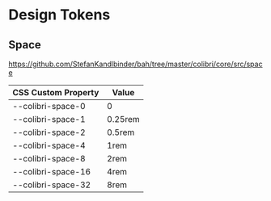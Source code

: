
<Meta title="Design Tokens/Space" />

# Design Tokens

## Space

https://github.com/StefanKandlbinder/bah/tree/master/colibri/core/src/space

<table style={{ width: "100%" }}>
  <thead>
    <tr>
      <th>CSS Custom Property</th>
      <th>Value</th>
    </tr>
  </thead>
  <tbody>
    <tr>
      <td
        style={{
          paddingTop: "var(--colibri-space-0)",
          paddingBottom: "var(--colibri-space-0)",
        }}
      >
        --colibri-space-0
      </td>
      <td>0</td>
    </tr>
    <tr>
      <td
        style={{
          paddingTop: "var(--colibri-space-1)",
          paddingBottom: "var(--colibri-space-1)",
        }}
      >
        --colibri-space-1
      </td>
      <td>0.25rem</td>
    </tr>
    <tr>
      <td
        style={{
          paddingTop: "var(--colibri-space-2)",
          paddingBottom: "var(--colibri-space-2)",
        }}
      >
        --colibri-space-2
      </td>
      <td>0.5rem</td>
    </tr>
    <tr>
      <td
        style={{
          paddingTop: "var(--colibri-space-4)",
          paddingBottom: "var(--colibri-space-4)",
        }}
      >
        --colibri-space-4
      </td>
      <td>1rem</td>
    </tr>
    <tr>
      <td
        style={{
          paddingTop: "var(--colibri-space-8)",
          paddingBottom: "var(--colibri-space-8)",
        }}
      >
        --colibri-space-8
      </td>
      <td>2rem</td>
    </tr>
    <tr>
      <td
        style={{
          paddingTop: "var(--colibri-space-16)",
          paddingBottom: "var(--colibri-space-16)",
        }}
      >
        --colibri-space-16
      </td>
      <td>4rem</td>
    </tr>
    <tr>
      <td
        style={{
          paddingTop: "var(--colibri-space-32)",
          paddingBottom: "var(--colibri-space-32)",
        }}
      >
        --colibri-space-32
      </td>
      <td>8rem</td>
    </tr>
  </tbody>
</table>
